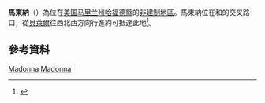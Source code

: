 {{Infobox settlement
|official_name = 馬東納
|native_name = Madonna
|settlement_type = [[非建制地區|非建制地區]] 
|nickname = 
|motto =
|pushpin_map = USA Maryland
|pushpin_label_position = none
|coordinates_region = US-MD
|subdivision_type = [[世界政區索引|國家]]
|subdivision_name = [[美国|美国]]
|subdivision_type1 = [[美國行政區劃|州]]
|subdivision_name1 = [[马里兰州|马里兰州]]
|subdivision_type2 = [[马里兰州行政区划|縣]]
|subdivision_name2 = [[哈福德縣_(馬里蘭州)|哈福德縣]]
|timezone = [[北美东部时区|EST]]
|utc_offset = -5
|timezone_DST = EDT
|utc_offset_DST = -4
|elevation_footnotes = 
|elevation_m = 
|elevation_ft = 748
|latd = 39 |latm = 36 |lats = 47 |latNS = N 
|longd = 76 |longm = 30 |longs = 59 |longEW = W
|coordinates_display=%
|postal_code_type = 
|postal_code = 
|area_code = 410、443
|blank_name = [[地名信息系统|GNIS]] ID
|blank_info = 590719<ref>{{cite gnis|590719|Madonna}}</ref>
|blank1_name =
|blank1_info = 
|website = 
|footnotes = 
}}

'''馬東納'''（{{lang-en|'''Madonna'''}}）為位在[[美国|美国]][[马里兰州|马里兰州]][[哈福德縣_(馬里蘭州)|哈福德縣]]的[[非建制地區|非建制地區]]。馬東納位在{{le|23號馬里蘭州州道|Maryland Route 23}}和{{le|146號馬里蘭州州道|Maryland Route 146}}的交叉路口，從[[貝萊爾_(馬里蘭州)|貝萊爾]]往西北西方向行進約{{convert|16.9|km|mi}}可抵達此地<ref>{{cite map |publisher=Maryland Department of Transportation |title=Maryland General Highway Statewide Grid Map: Bradenbaugh Map No. A-13C |trans_title= |date= |year=2012 |url=http://www.marylandroads.com/Gridmaps/GridMap_A13C.pdf |scale= |series= |version= |cartography= |page= |pages= |section= |inset= |edition= |location= |language= |format=PDF |isbn= |id= |ref= |accessdate=March 8, 2013 |archiveurl= |archivedate= }}</ref>。

==參考資料==
{{reflist}}

<!--{{哈福德縣 (馬里蘭州)}}-->

[[Category:哈福德縣非建制地區_(馬里蘭州)|Madonna]]
[[Category:馬里蘭州非建制地區|Madonna]]

{{Maryland-stub}}